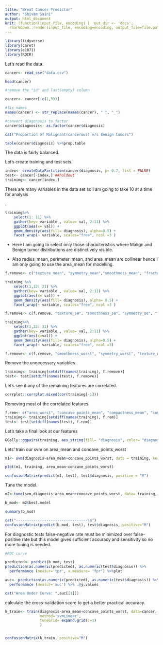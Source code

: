 ```yaml
---
title: "Breat Cancer Predictor"
author: "Shivam Saini"
output: html_document
knit: (function(input_file, encoding) {  out_dir <- 'docs';
  rmarkdown::render(input_file, encoding=encoding, output_file=file.path(dirname(input_file), out_dir,'index.html'))})
---
```


```r
library(tidyverse)
library(caret)
library(e1071)
library(ROCR)
```

Let's read the data.
```r
cancer<- read_csv("data.csv")
```
```r
head(cancer)
```
```r
#remove the "id" and last(empty) column

cancer<- cancer[-c(1,33)]

#fix names
names(cancer) <- str_replace(names(cancer), " ", "_")

#convert diagonosis to factor
cancer$diagnosis<- as.factor(cancer$diagnosis)
```


```r
cat("Proportion of Malignant(cancerous) v/s Benign tumors")

table(cancer$diagnosis) %>%prop.table
```

The data is fairly balanced.

Let's create training and test sets.

```r
index<- createDataPartition(cancer$diagnosis, p= 0.7, list = FALSE)
test<- cancer[-index,] ##holdout
training<- cancer[index,]
```




There are many variables in the data set so I am going to take 10 at a time for analysis

. 
```r
training%>%
    select(1: 11) %>%
    gather(key= variable , value= val, 2:11) %>%
    ggplot(aes(x= val)) + 
    geom_density(aes(fill= diagnosis), alpha=0.5) + 
    facet_wrap(~ variable, scales="free", ncol =3 )

```

* Here I am going to select only those characteristics where Malign and Benign tumor distributions are distinctively visible.

* Also radius_mean, perimeter_mean, and area_mean are collinear hence i am only going to use the area_mean for modelling.

```r
f.remove<- c("texture_mean", "symmetry_mean","smoothness_mean", "fractal_dimension_mean", "radius_mean", "perimeter_mean")

training %>%
    select(1,12: 21) %>%
    gather(key= variable , value= val, 2:11) %>%
    ggplot(aes(x= val)) + 
    geom_density(aes(fill= diagnosis), alpha= 0.5) + 
    facet_wrap(~ variable, scales="free", ncol =3 )
```

```r
f.remove<- c(f.remove, "texture_se", "smoothness_se", "symmetry_se", "fractal_dimension_se", "concavity_se", "concave_points_se", "radius_se", "perimeter_se", "area_se")
```

```r
training%>%
    select(1,22: 31) %>%
    gather(key= variable , value= val, 2:11) %>%
    ggplot(aes(x=val)) + 
    geom_density(aes(fill= diagnosis), alpha=0.5) + 
    facet_wrap(~ variable, scales="free", ncol =3)

```


```r
f.remove<- c(f.remove, "smoothness_worst", "symmetry_worst", "texture_worst", "radius_worst", "perimeter_worst")
```


Remove the unnecessary variables.
```r
training<- training[setdiff(names(training), f.remove)]
test<- test[setdiff(names(test), f.remove)]

```


Let's see if any of the remaining features are correlated.

```r
corrplot::corrplot.mixed(cor(training[-1]))
```

Removing most of the correlated features.

```r
f.rem<- c("area_worst", "concave points_mean", "compactness_mean", "concavity_mean", "compactness_worst")
training<- training[setdiff(names(training), f.rem)]
test<- test[setdiff(names(test), f.rem)]
```

Let's take a final look at our features

```r
GGally::ggpairs(training, aes_string(fill= "diagnosis", color= "diagnosis"))
```

Lets' train our svm on area_mean and concave_points_worst

```r
m1<- svm(diagnosis~area_mean+concave_points_worst, data = training, kernel='linear', cost=1)

plot(m1, training, area_mean~concave_points_worst)
```

```r
confusionMatrix(predict(m1, test), test$diagnosis, positive = "M")
```
Tune the model.
```r

m2<-tune(svm,diagnosis~area_mean+concave_points_worst, data= training, kernel='linear', ranges= list(cost=c(0.1,1,10,100,1000)))

b_mod<- m2$best.model


```


```r
summary(b_mod)

cat("---------------------------------\n")
confusionMatrix(predict(b_mod, test), test$diagnosis, positive="M")
```

For diagnostic tests false-negative rate must be minimized over false-positive rate but this model gives sufficient accuracy  and sensitivity so no more tuning is needed. 

```r
#ROC curve

predicted<- predict(b_mod, test)
prediction(as.numeric(predicted), as.numeric(test$diagnosis)) %>% 
  performance (measur='tpr', x.measure= 'fpr') %>%plot
```

```r
auc<- prediction(as.numeric(predicted), as.numeric(test$diagnosis)) %>% 
  performance (measur='auc') %>% .@y.values

cat("Area Under Curve: ",auc[[1]])

```


calculate the cross-validation score to get a better practical accuracy.

```r

k_train<- train(diagnosis~area_mean+concave_points_worst, data=cancer, trControl= trainControl(method='cv', n=5), 
                method='svmLinear',
                tuneGrid= expand.grid(C=1)
                )


confusionMatrix(k_train, positive="M")
```








